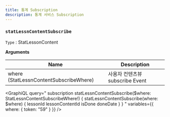 ```yaml
---
title: 통계 Subscription
description: 통계 서비스 Subscription
---
```



### `statLessnContentSubscribe`
`Type` : <Link to="/object/stat/#StatLessonContent/">StatLessonContent</Link>

**Arguments**

| Name | Description |
| -------- | -------- | 
| where  (<Link to="/input/stat/#StatLessnContentSubscribeWhere">StatLessnContentSubscribeWhere</Link>)  |  사용자 컨텐츠뷰 subscribe Event   | 

<GraphiQL
  query="
    subscription statLessnContentSubscribe($where: StatLessnContentSubscribeWhere!) {
      statLessnContentSubscribe(where: $where) {
        lessonId
        lessonContentId
        isDone
        doneDate
      }
    }
  "
   variables={{
    where: {
      token: "59"
    }
  }}
/>